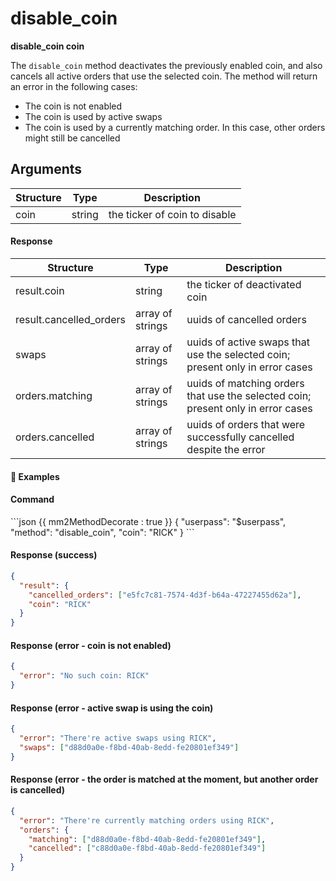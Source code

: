 # disable_coin

**disable_coin coin**

The `disable_coin` method deactivates the previously enabled coin, and also cancels all active orders that use the selected coin. The method will return an error in the following cases:

- The coin is not enabled
- The coin is used by active swaps
- The coin is used by a currently matching order. In this case, other orders might still be cancelled

## Arguments

| Structure | Type   | Description                   |
| --------- | ------ | ----------------------------- |
| coin      | string | the ticker of coin to disable |

#### Response

| Structure               | Type             | Description                                                                      |
| ----------------------- | ---------------- | -------------------------------------------------------------------------------- |
| result.coin             | string           | the ticker of deactivated coin                                                   |
| result.cancelled_orders | array of strings | uuids of cancelled orders                                                        |
| swaps                   | array of strings | uuids of active swaps that use the selected coin; present only in error cases    |
| orders.matching         | array of strings | uuids of matching orders that use the selected coin; present only in error cases |
| orders.cancelled        | array of strings | uuids of orders that were successfully cancelled despite the error               |

#### 📌 Examples

#### Command

<CodeGroup title="" tag="POST" label="disable_coin">
```json {{ mm2MethodDecorate : true }}
{
  "userpass": "$userpass",
  "method": "disable_coin",
  "coin": "RICK"
}
```
</CodeGroup>


<CollapsibleSection expandedText='Hide Response' collapsedText='Show Response'>

#### Response (success)

```json
{
  "result": {
    "cancelled_orders": ["e5fc7c81-7574-4d3f-b64a-47227455d62a"],
    "coin": "RICK"
  }
}
```

#### Response (error - coin is not enabled)

```json
{
  "error": "No such coin: RICK"
}
```

#### Response (error - active swap is using the coin)

```json
{
  "error": "There're active swaps using RICK",
  "swaps": ["d88d0a0e-f8bd-40ab-8edd-fe20801ef349"]
}
```

#### Response (error - the order is matched at the moment, but another order is cancelled)

```json
{
  "error": "There're currently matching orders using RICK",
  "orders": {
    "matching": ["d88d0a0e-f8bd-40ab-8edd-fe20801ef349"],
    "cancelled": ["c88d0a0e-f8bd-40ab-8edd-fe20801ef349"]
  }
}
```

</CollapsibleSection>
